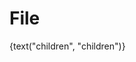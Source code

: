 
<Meta title="Objects/Form/File" component={File} />

# File

<Preview>
  <Story name="default">
    <File
      id={text("id", "id")}
      name={text("name", "name")}
      multipleCaption={text("multipleCaption", "multipleCaption")}
    >
      {text("children", "children")}
    </File>
  </Story>
</Preview>
